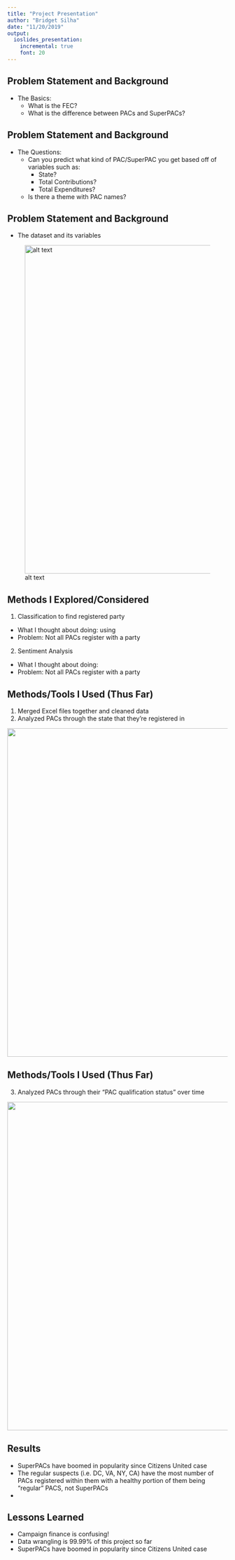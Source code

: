 ```yaml
---
title: "Project Presentation"
author: "Bridget Silha"
date: "11/20/2019"
output:
  ioslides_presentation:
    incremental: true
    font: 20
---
```


## Problem Statement and Background

- The Basics:
  - What is the FEC?
  - What is the difference between PACs and SuperPACs?
  
## Problem Statement and Background

- The Questions:
  - Can you predict what kind of PAC/SuperPAC you get based off of variables such as:
    - State?
    - Total Contributions?
    - Total Expenditures?
  - Is there a theme with PAC names?
  
## Problem Statement and Background

- The dataset and its variables

![alt text](new_data.png){width=750px}

## Methods I Explored/Considered

1. Classification to find registered party
  - What I thought about doing: using 
  - Problem: Not all PACs register with a party
2. Sentiment Analysis
  - What I thought about doing: 
  - Problem: Not all PACs register with a party 

## Methods/Tools I Used (Thus Far)

1. Merged Excel files together and cleaned data
2. Analyzed PACs through the state that they're registered in

![](NUMBER OF PACS BY STATE.png){width=750px}

## Methods/Tools I Used (Thus Far)

3. Analyzed PACs through their "PAC qualification status" over time

![](FIRST_FILE_BY_STATE.png){width=750px}

## Results

- SuperPACs have boomed in popularity since Citizens United case
- The regular suspects (i.e. DC, VA, NY, CA) have the most number of PACs registered within them with a healthy portion of them being "regular" PACS, not SuperPACs
- 

## Lessons Learned

- Campaign finance is confusing!
- Data wrangling is 99.99% of this project so far
- SuperPACs have boomed in popularity since Citizens United case
